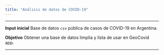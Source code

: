 ```yaml
---
title: "Análisis de datos de COVID-19"
---
```



---

**Input inicial**
Base de datos `csv` pública de casos de COVID-19 en Argentina.

**Objetivo**
Obtener una base de datos limplia y lista de usar en GeoCovid app.

---